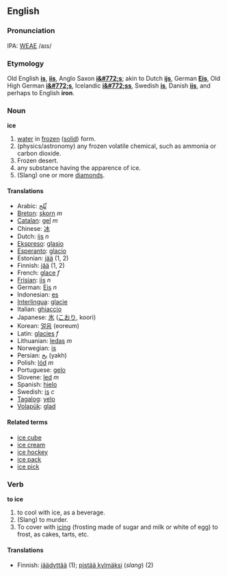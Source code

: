 ==English==

===Pronunciation===
IPA: [[WEAE]] /aɪs/

===Etymology===
Old English '''[[is]]''', '''[[iis]]''', Anglo Saxon '''[[i&#772;s]]'''; akin to Dutch '''[[ijs]]''', German '''[[Eis]]''', Old High German '''[[i&#772;s]]''', Icelandic '''[[i&#772;ss]]''', Swedish '''[[is]]''', Danish '''[[iis]]''', and perhaps to English '''iron'''.

===Noun===
'''ice'''

#[[water]] in [[frozen]] ([[solid]]) form.
#(physics/astronomy) any frozen volatile chemical, such as ammonia or carbon dioxide.
# Frozen desert.
# any substance having the apparence of ice.
#(Slang) one or more [[diamond]]s.

==== Translations ==== 
*Arabic: [[ثّلج]]
*[[Breton]]: [[skorn]] ''m''
*[[Catalan]]: [[gel]] ''m''
*Chinese: [[冰]]
*Dutch: [[ijs]] ''n''
*[[Ekspreso]]: [[glasio]]
*[[Esperanto]]: [[glacio]]
*Estonian: [[jää]] (1, 2)
*Finnish: [[jää]] (1, 2)
*French: [[glace]] ''f''
*[[Frisian]]: [[iis]] ''n''
*German: [[Eis]] ''n''
*Indonesian: [[es]]
*[[Interlingua]]: [[glacie]] 
*Italian: [[ghiaccio]]
*Japanese: [[氷]] ([[こおり]], koori)
*Korean: [[얼음]] (eoreum)
*Latin: [[glacies]] ''f''
*Lithuanian: [[ledas]] ''m''
*Norwegian: [[is]]
*Persian: [[یخ]] (yakh)
*Polish: [[lód]] ''m''
*Portuguese: [[gelo]]
*Slovene: [[led]] ''m'' 
*Spanish: [[hielo]]
*Swedish: [[is]] ''c''
*[[Tagalog]]: [[yelo]]
*[[Volapük]]: [[glad]]

====Related terms====
*[[ice cube]]
*[[ice cream]]
*[[ice hockey]]
*[[ice pack]]
*[[ice pick]]

===Verb===
'''to ice'''

#to cool with ice, as a beverage.
#(Slang) to murder.
#To cover with [[icing]] (frosting made of sugar and milk or white of egg) to frost, as cakes, tarts, etc.

====Translations====
*Finnish: [[jäädyttää]] (1); [[pistää kylmäksi]] (''slang'') (2)
